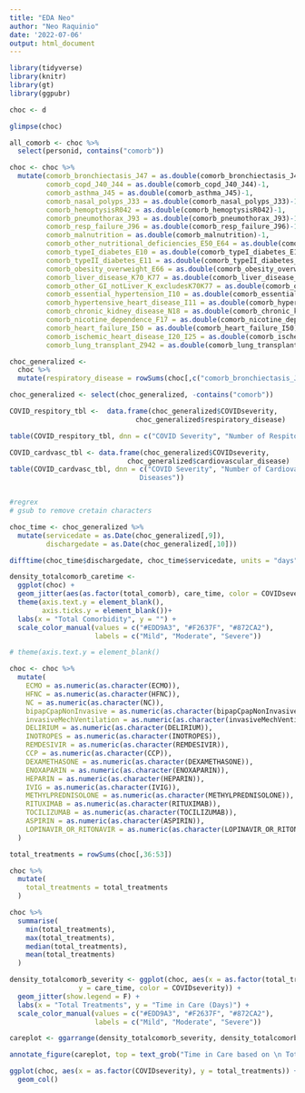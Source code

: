 ```yaml
---
title: "EDA Neo"
author: "Neo Raquinio"
date: '2022-07-06'
output: html_document
---
```

```r
library(tidyverse)
library(knitr)
library(gt)
library(ggpubr)
```
 


```r
choc <- d

glimpse(choc)

all_comorb <- choc %>% 
  select(personid, contains("comorb"))

choc <- choc %>% 
  mutate(comorb_bronchiectasis_J47 = as.double(comorb_bronchiectasis_J47)-1,
         comorb_copd_J40_J44 = as.double(comorb_copd_J40_J44)-1,
         comorb_asthma_J45 = as.double(comorb_asthma_J45)-1,
         comorb_nasal_polyps_J33 = as.double(comorb_nasal_polyps_J33)-1,
         comorb_hemoptysisR042 = as.double(comorb_hemoptysisR042)-1,
         comorb_pneumothorax_J93 = as.double(comorb_pneumothorax_J93)-1,
         comorb_resp_failure_J96 = as.double(comorb_resp_failure_J96)-1,
         comorb_malnutrition = as.double(comorb_malnutrition)-1,
         comorb_other_nutritional_deficiencies_E50_E64 = as.double(comorb_other_nutritional_deficiencies_E50_E64)-1,
         comorb_typeI_diabetes_E10 = as.double(comorb_typeI_diabetes_E10)-1,
         comorb_typeII_diabetes_E11 = as.double(comorb_typeII_diabetes_E11)-1,
         comorb_obesity_overweight_E66 = as.double(comorb_obesity_overweight_E66)-1,
         comorb_liver_disease_K70_K77 = as.double(comorb_liver_disease_K70_K77)-1,
         comorb_other_GI_notLiver_K_excludesK70K77 = as.double(comorb_other_GI_notLiver_K_excludesK70K77)-1,
         comorb_essential_hypertension_I10 = as.double(comorb_essential_hypertension_I10)-1,
         comorb_hypertensive_heart_disease_I11 = as.double(comorb_hypertensive_heart_disease_I11)-1,
         comorb_chronic_kidney_disease_N18 = as.double(comorb_chronic_kidney_disease_N18)-1,
         comorb_nicotine_dependence_F17 = as.double(comorb_nicotine_dependence_F17)-1,
         comorb_heart_failure_I50 = as.double(comorb_heart_failure_I50)-1,
         comorb_ischemic_heart_disease_I20_I25 = as.double(comorb_ischemic_heart_disease_I20_I25)-1,
         comorb_lung_transplant_Z942 = as.double(comorb_lung_transplant_Z942)-1)

choc_generalized <-
  choc %>% 
  mutate(respiratory_disease = rowSums(choc[,c("comorb_bronchiectasis_J47", "comorb_copd_J40_J44", "comorb_asthma_J45", "comorb_nasal_polyps_J33", "comorb_pneumothorax_J93", "comorb_resp_failure_J96")]), cardiovascular_disease = rowSums(choc[,c("comorb_essential_hypertension_I10", "comorb_hypertensive_heart_disease_I11", "comorb_heart_failure_I50", "comorb_ischemic_heart_disease_I20_I25")]), nutrition_disease = rowSums(choc[,c("comorb_other_nutritional_deficiencies_E50_E64", "comorb_typeI_diabetes_E10", "comorb_typeII_diabetes_E11","comorb_obesity_overweight_E66", "comorb_malnutrition")]), gi_disease = rowSums(choc[,c("comorb_liver_disease_K70_K77", "comorb_other_GI_notLiver_K_excludesK70K77")]), lung_transplant = comorb_lung_transplant_Z942, nicotine_dependence = comorb_nicotine_dependence_F17, hemoptysis = comorb_hemoptysisR042, kidney_disease = comorb_chronic_kidney_disease_N18)

choc_generalized <- select(choc_generalized, -contains("comorb"))

```

```r

COVID_respitory_tbl <-  data.frame(choc_generalized$COVIDseverity,
                               choc_generalized$respiratory_disease)

table(COVID_respitory_tbl, dnn = c("COVID Severity", "Number of Respitory Diseases"))

COVID_cardvasc_tbl <- data.frame(choc_generalized$COVIDseverity, 
                             choc_generalized$cardiovascular_disease)
table(COVID_cardvasc_tbl, dnn = c("COVID Severity", "Number of Cardiovascular
                                Diseases"))


#regrex
# gsub to remove cretain characters 
```

```r
choc_time <- choc_generalized %>% 
  mutate(servicedate = as.Date(choc_generalized[,9]),
         dischargedate = as.Date(choc_generalized[,10]))

difftime(choc_time$dischargedate, choc_time$servicedate, units = "days")

```

```r
density_totalcomorb_caretime <-
  ggplot(choc) +
  geom_jitter(aes(as.factor(total_comorb), care_time, color = COVIDseverity)) +
  theme(axis.text.y = element_blank(),
        axis.ticks.y = element_blank())+
  labs(x = "Total Comorbidity", y = "") +
  scale_color_manual(values = c("#EDD9A3", "#F2637F", "#872CA2"),
                     labels = c("Mild", "Moderate", "Severe"))

# theme(axis.text.y = element_blank()

```



```r

choc <- choc %>% 
  mutate(
    ECMO = as.numeric(as.character(ECMO)),
    HFNC = as.numeric(as.character(HFNC)),
    NC = as.numeric(as.character(NC)),
    bipapCpapNonInvasive = as.numeric(as.character(bipapCpapNonInvasive)),
    invasiveMechVentilation = as.numeric(as.character(invasiveMechVentilation)),
    DELIRIUM = as.numeric(as.character(DELIRIUM)),
    INOTROPES = as.numeric(as.character(INOTROPES)),
    REMDESIVIR = as.numeric(as.character(REMDESIVIR)),
    CCP = as.numeric(as.character(CCP)),
    DEXAMETHASONE = as.numeric(as.character(DEXAMETHASONE)),
    ENOXAPARIN = as.numeric(as.character(ENOXAPARIN)),
    HEPARIN = as.numeric(as.character(HEPARIN)),
    IVIG = as.numeric(as.character(IVIG)),
    METHYLPREDNISOLONE = as.numeric(as.character(METHYLPREDNISOLONE)),
    RITUXIMAB = as.numeric(as.character(RITUXIMAB)),
    TOCILIZUMAB = as.numeric(as.character(TOCILIZUMAB)),
    ASPIRIN = as.numeric(as.character(ASPIRIN)),
    LOPINAVIR_OR_RITONAVIR = as.numeric(as.character(LOPINAVIR_OR_RITONAVIR))
  )

total_treatments = rowSums(choc[,36:53])

choc %>% 
  mutate(
    total_treatments = total_treatments
  )

choc %>% 
  summarise(
    min(total_treatments),
    max(total_treatments),
    median(total_treatments),
    mean(total_treatments)
  )
```

```r

density_totalcomorb_severity <- ggplot(choc, aes(x = as.factor(total_treatments), 
                 y = care_time, color = COVIDseverity)) +
  geom_jitter(show.legend = F) +
  labs(x = "Total Treatments", y = "Time in Care (Days)") +
  scale_color_manual(values = c("#EDD9A3", "#F2637F", "#872CA2"), 
                     labels = c("Mild", "Moderate", "Severe"))
```

```r
careplot <- ggarrange(density_totalcomorb_severity, density_totalcomorb_caretime)

annotate_figure(careplot, top = text_grob("Time in Care based on \n Total Treatments and Comorbidities", face = "bold"))
```


```r

ggplot(choc, aes(x = as.factor(COVIDseverity), y = total_treatments)) +
  geom_col()
```


